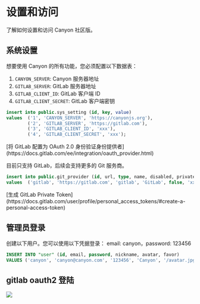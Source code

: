 # 设置和访问

了解如何设置和访问 Canyon 社区版。

## 系统设置

想要使用 Canyon 的所有功能，您必须配置以下数据表：

1. `CANYON_SERVER`: Canyon 服务器地址
2. `GITLAB_SERVER`: GitLab 服务器地址
3. `GITLAB_CLIENT_ID`: GitLab 客户端 ID
4. `GITLAB_CLIENT_SECRET`: GitLab 客户端密钥


```sql copy
insert into public.sys_setting (id, key, value)
values  ('1', 'CANYON_SERVER', 'https://canyonjs.org'),
        ('2', 'GITLAB_SERVER', 'https://gitlab.com'),
        ('3', 'GITLAB_CLIENT_ID', 'xxx'),
        ('4', 'GITLAB_CLIENT_SECRET', 'xxx');
```

<Callout type="info" emoji="ℹ️">
  [将 GitLab 配置为 OAuth 2.0 身份验证身份提供者](https://docs.gitlab.com/ee/integration/oauth_provider.html)
</Callout>

目前只支持 GitLab，后续会支持更多的 Git 服务商。

```sql copy
insert into public.git_provider (id, url, type, name, disabled, private_token)
values  ('gitlab', 'https://gitlab.com', 'gitlab', 'GitLab', false, 'xxx');
```

<Callout type="info" emoji="ℹ️">
  [生成 GitLab Private Token](https://docs.gitlab.com/user/profile/personal_access_tokens/#create-a-personal-access-token)
</Callout>

## 管理员登录

创建以下用户。您可以使用以下凭据登录： email: canyon，password: 123456

```sql copy
INSERT INTO "user" (id, email, password, nickname, avatar, favor)
VALUES ('canyon', 'canyon@canyon.com', '123456', 'Canyon', '/avatar.jpg', '');
```

## gitlab oauth2 登陆

![](/static/documentation/self-host/community-edition/login.png)
